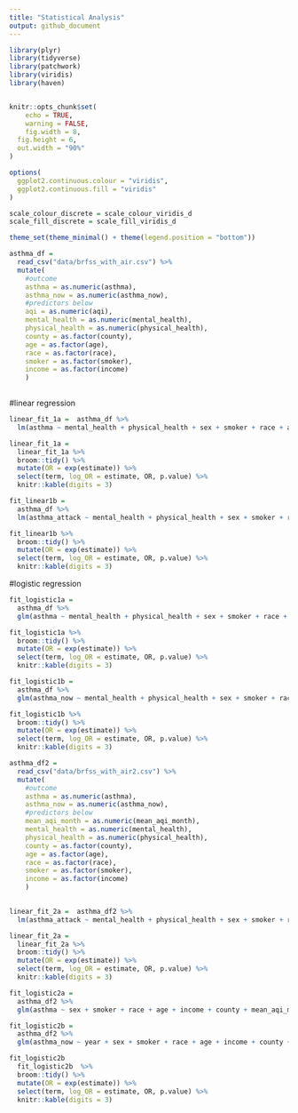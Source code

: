 ```yaml
---
title: "Statistical Analysis"
output: github_document
---
```

```r
library(plyr)
library(tidyverse)
library(patchwork)
library(viridis)
library(haven)


knitr::opts_chunk$set(
	echo = TRUE,
	warning = FALSE,
	fig.width = 8, 
  fig.height = 6,
  out.width = "90%"
)

options(
  ggplot2.continuous.colour = "viridis",
  ggplot2.continuous.fill = "viridis"
)

scale_colour_discrete = scale_colour_viridis_d
scale_fill_discrete = scale_fill_viridis_d

theme_set(theme_minimal() + theme(legend.position = "bottom"))
```

```r
asthma_df = 
  read_csv("data/brfss_with_air.csv") %>%
  mutate(
    #outcome
    asthma = as.numeric(asthma),
    asthma_now = as.numeric(asthma_now),
    #predictors below
    aqi = as.numeric(aqi),
    mental_health = as.numeric(mental_health),
    physical_health = as.numeric(physical_health),
    county = as.factor(county),
    age = as.factor(age),
    race = as.factor(race),
    smoker = as.factor(smoker),
    income = as.factor(income)
    )
  
```

#linear regression
```r
linear_fit_1a =  asthma_df %>%
  lm(asthma ~ mental_health + physical_health + sex + smoker + race + age + income + county + aqi, data = .)
```

```r
linear_fit_1a =
  linear_fit_1a %>% 
  broom::tidy() %>% 
  mutate(OR = exp(estimate)) %>%
  select(term, log_OR = estimate, OR, p.value) %>% 
  knitr::kable(digits = 3)
```

```r
fit_linear1b = 
  asthma_df %>% 
  lm(asthma_attack ~ mental_health + physical_health + sex + smoker + race + age + income + county + aqi, data = .) 
```

```r
fit_linear1b %>% 
  broom::tidy() %>% 
  mutate(OR = exp(estimate)) %>%
  select(term, log_OR = estimate, OR, p.value) %>% 
  knitr::kable(digits = 3)
```

#logistic regression
```r
fit_logistic1a = 
  asthma_df %>% 
  glm(asthma ~ mental_health + physical_health + sex + smoker + race + age + income + county + aqi, data = ., family = binomial()) 
```

```r
fit_logistic1a %>% 
  broom::tidy() %>% 
  mutate(OR = exp(estimate)) %>%
  select(term, log_OR = estimate, OR, p.value) %>% 
  knitr::kable(digits = 3)
```

```r
fit_logistic1b = 
  asthma_df %>% 
  glm(asthma_now ~ mental_health + physical_health + sex + smoker + race + age + income + county + aqi, data = ., family = binomial()) 
```

```r
fit_logistic1b %>% 
  broom::tidy() %>% 
  mutate(OR = exp(estimate)) %>%
  select(term, log_OR = estimate, OR, p.value) %>% 
  knitr::kable(digits = 3)
```



```r
asthma_df2 = 
  read_csv("data/brfss_with_air2.csv") %>%
  mutate(
    #outcome
    asthma = as.numeric(asthma),
    asthma_now = as.numeric(asthma_now),
    #predictors below
    mean_aqi_month = as.numeric(mean_aqi_month),
    mental_health = as.numeric(mental_health),
    physical_health = as.numeric(physical_health),
    county = as.factor(county),
    age = as.factor(age),
    race = as.factor(race),
    smoker = as.factor(smoker),
    income = as.factor(income)
    )
  
```

```r
linear_fit_2a =  asthma_df2 %>%
  lm(asthma_attack ~ mental_health + physical_health + sex + smoker + race + age + income + county + mean_aqi_month, data = .)

```

```r
linear_fit_2a =
  linear_fit_2a %>% 
  broom::tidy() %>% 
  mutate(OR = exp(estimate)) %>%
  select(term, log_OR = estimate, OR, p.value) %>% 
  knitr::kable(digits = 3)
```


```r
fit_logistic2a = 
  asthma_df2 %>% 
  glm(asthma ~ sex + smoker + race + age + income + county + mean_aqi_month, data = ., family = binomial()) 
```

```r
fit_logistic2b = 
  asthma_df2 %>% 
  glm(asthma_now ~ year + sex + smoker + race + age + income + county + mean_aqi_month, data = ., family = binomial()) 
```

```r
fit_logistic2b 
  fit_logistic2b  %>% 
  broom::tidy() %>% 
  mutate(OR = exp(estimate)) %>%
  select(term, log_OR = estimate, OR, p.value) %>% 
  knitr::kable(digits = 3)
```

